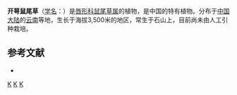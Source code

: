 {{Speciesbox 
| taxon = Salvia bifidocalyx
| authority = [[吴征镒|C. Y. Wu]] et [[黄咏琴|Y. C. Huang]]
}}

'''开萼鼠尾草'''（[[学名|学名]]：{{lang|la|''Salvia bifidocalyx''}}）是[[唇形科|唇形科]][[鼠尾草属|鼠尾草属]]的植物，是中国的特有植物。分布于[[中国大陆|中国大陆]]的[[云南|云南]]等地，生长于海拔3,500米的地区，常生于石山上，目前尚未由人工引种栽培。

== 参考文献 ==
<div class="references-small">
* {{cite web| url =http://www.bioinfo.cn/db05/KmzwSpecies.php?action=view&id=12867| title =开萼鼠尾草| work =《中国高等植物数据库全库》| publisher =中国科学院微生物研究所| author =昆明植物研究所| accessdate =2009-02-24| deadurl =yes| archiveurl =https://web.archive.org/web/20160305030650/http://www.bioinfo.cn/db05/KmzwSpecies.php?action=view&id=12867| archivedate =2016-03-05}}
</div>
{{Taxonbar}}

[[Category:鼠尾草属|K]]
[[Category:中國特有植物|K]]
[[Category:云南植物|K]]